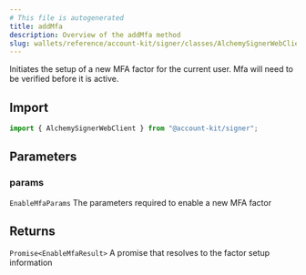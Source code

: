 ```yaml
---
# This file is autogenerated
title: addMfa
description: Overview of the addMfa method
slug: wallets/reference/account-kit/signer/classes/AlchemySignerWebClient/addMfa
---
```


Initiates the setup of a new MFA factor for the current user. Mfa will need to be verified before it is active.

## Import

```ts
import { AlchemySignerWebClient } from "@account-kit/signer";
```

## Parameters

### params

`EnableMfaParams`
The parameters required to enable a new MFA factor

## Returns

`Promise<EnableMfaResult>`
A promise that resolves to the factor setup information
